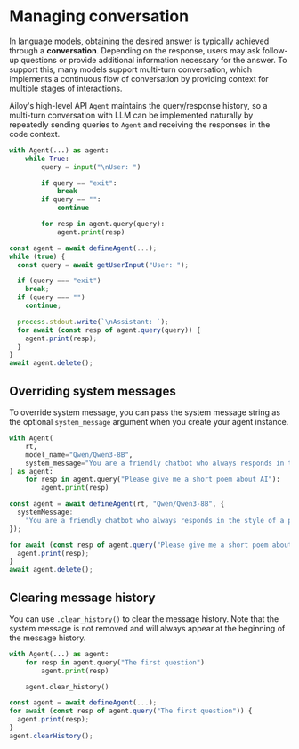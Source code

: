 # Managing conversation

In language models, obtaining the desired answer is typically achieved 
through a **conversation**. Depending on the response, users may ask follow-up 
questions or provide additional information necessary for the answer.
To support this, many models support multi-turn conversation, which
implements a continuous flow of conversation by providing context for multiple
stages of interactions.

Ailoy's high-level API `Agent` maintains the query/response history, so a
multi-turn conversation with LLM can be implemented naturally by repeatedly
sending queries to `Agent` and receiving the responses in the code context.

<CodeTabs>

```python
with Agent(...) as agent:
    while True:
        query = input("\nUser: ")

        if query == "exit":
            break
        if query == "":
            continue

        for resp in agent.query(query):
            agent.print(resp)
```

```typescript
const agent = await defineAgent(...);
while (true) {
  const query = await getUserInput("User: ");

  if (query === "exit")
    break;
  if (query === "")
    continue;

  process.stdout.write(`\nAssistant: `);
  for await (const resp of agent.query(query)) {
    agent.print(resp);
  }
}
await agent.delete();
```

</CodeTabs>

## Overriding system messages

To override system message, you can pass the system message string as the
optional `system_message` argument when you create your agent instance.

<CodeTabs>

```python
with Agent(
    rt,
    model_name="Qwen/Qwen3-8B",
    system_message="You are a friendly chatbot who always responds in the style of a pirate.",
) as agent:
    for resp in agent.query("Please give me a short poem about AI"):
        agent.print(resp)
```

```typescript
const agent = await defineAgent(rt, "Qwen/Qwen3-8B", {
  systemMessage:
    "You are a friendly chatbot who always responds in the style of a pirate.",
});

for await (const resp of agent.query("Please give me a short poem about AI")) {
  agent.print(resp);
}
await agent.delete();
```

</CodeTabs>

## Clearing message history

You can use `.clear_history()` to clear the message history. Note that the
system message is not removed and will always appear at the beginning of the
message history.

<CodeTabs>

```python
with Agent(...) as agent:
    for resp in agent.query("The first question")
        agent.print(resp)

    agent.clear_history()
```

```typescript
const agent = await defineAgent(...);
for await (const resp of agent.query("The first question")) {
  agent.print(resp);
}
agent.clearHistory();
```

</CodeTabs>
